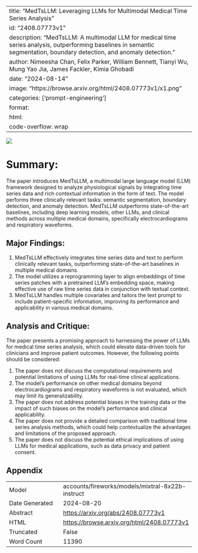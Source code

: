 
---
title: "MedTsLLM: Leveraging LLMs for Multimodal Medical Time Series Analysis"
id: "2408.07773v1"
description: "MedTsLLM: A multimodal LLM for medical time series analysis, outperforming baselines in semantic segmentation, boundary detection, and anomaly detection."
author: Nimeesha Chan, Felix Parker, William Bennett, Tianyi Wu, Mung Yao Jia, James Fackler, Kimia Ghobadi
date: "2024-08-14"
image: "https://browse.arxiv.org/html/2408.07773v1/x1.png"
categories: ['prompt-engineering']
format:
  html:
    code-overflow: wrap
---

![](https://browse.arxiv.org/html/2408.07773v1/x1.png)

# Summary:

The paper introduces MedTsLLM, a multimodal large language model (LLM) framework designed to analyze physiological signals by integrating time series data and rich contextual information in the form of text. The model performs three clinically relevant tasks: semantic segmentation, boundary detection, and anomaly detection. MedTsLLM outperforms state-of-the-art baselines, including deep learning models, other LLMs, and clinical methods across multiple medical domains, specifically electrocardiograms and respiratory waveforms.

## Major Findings:

1. MedTsLLM effectively integrates time series data and text to perform clinically relevant tasks, outperforming state-of-the-art baselines in multiple medical domains.
2. The model utilizes a reprogramming layer to align embeddings of time series patches with a pretrained LLM's embedding space, making effective use of raw time series data in conjunction with textual context.
3. MedTsLLM handles multiple covariates and tailors the text prompt to include patient-specific information, improving its performance and applicability in various medical domains.

## Analysis and Critique:

The paper presents a promising approach to harnessing the power of LLMs for medical time series analysis, which could elevate data-driven tools for clinicians and improve patient outcomes. However, the following points should be considered:

1. The paper does not discuss the computational requirements and potential limitations of using LLMs for real-time clinical applications.
2. The model's performance on other medical domains beyond electrocardiograms and respiratory waveforms is not evaluated, which may limit its generalizability.
3. The paper does not address potential biases in the training data or the impact of such biases on the model's performance and clinical applicability.
4. The paper does not provide a detailed comparison with traditional time series analysis methods, which could help contextualize the advantages and limitations of the proposed approach.
5. The paper does not discuss the potential ethical implications of using LLMs for medical applications, such as data privacy and patient consent.

## Appendix

|          |          |
|----------|----------|
| Model     | accounts/fireworks/models/mixtral-8x22b-instruct       |
| Date Generated     | 2024-08-20       |
| Abstract | [https://arxiv.org/abs/2408.07773v1](https://arxiv.org/abs/2408.07773v1)        |
| HTML     | [https://browse.arxiv.org/html/2408.07773v1](https://browse.arxiv.org/html/2408.07773v1)       |
| Truncated       | False       |
| Word Count       | 11390       |